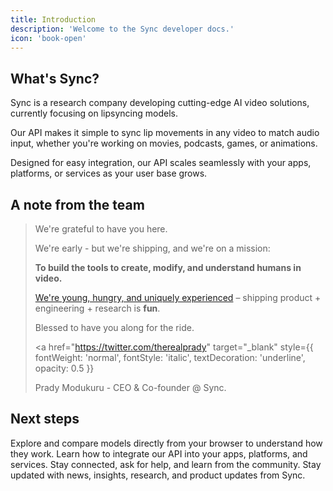 ```yaml
---
title: Introduction
description: 'Welcome to the Sync developer docs.'
icon: 'book-open'
---
```


## What's Sync?

Sync is a research company developing cutting-edge AI video solutions, currently focusing on lipsyncing models.

Our API makes it simple to sync lip movements in any video to match audio input, whether you're working on movies, podcasts, games, or animations.

Designed for easy integration, our API scales seamlessly with your apps, platforms, or services as your user base grows.

## A note from the team

> We're grateful to have you here.
>
> We're early - but we're shipping, and we're on a mission:
>
> **To build the tools to create, modify, and understand humans in video.**
>
> [We're young, hungry, and uniquely experienced](https://www.loom.com/share/42b332287f3d473196d1a0929099e3ea?sid=22953a8c-226b-4d84-b28a-d91e7c771459) – shipping product + engineering + research is **fun**.
>
> Blessed to have you along for the ride.
>
> <a
>   href="https://twitter.com/therealprady"
>   target="_blank"
>   style={{ fontWeight: 'normal', fontStyle: 'italic', textDecoration: 'underline', opacity: 0.5 }}
> >
>   Prady Modukuru - CEO & Co-founder @ Sync.
> </a>

## Next steps

<CardGroup cols={2} rows={2}>
  <Card title="Play with models" icon="screwdriver-wrench" href="https://sync.so/login">
    Explore and compare models directly from your browser to understand how they work.
  </Card>
  <Card title="Explore API" icon="code" href="/api-reference">
    Learn how to integrate our API into your apps, platforms, and services.
  </Card>
  <Card title="Join Discord" icon="discord" href="https://discord.com/invite/synclabs">
    Stay connected, ask for help, and learn from the community.
  </Card>
  <Card title="Read our blog" icon="newspaper" href="https://sync.so/blog">
    Stay updated with news, insights, research, and product updates from Sync.
  </Card>
</CardGroup>
